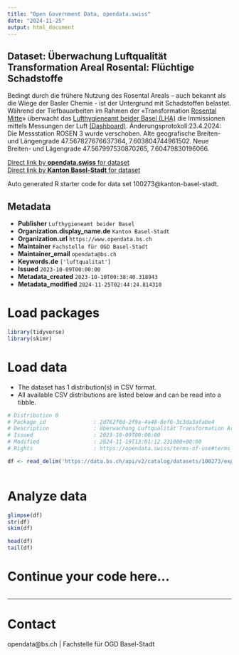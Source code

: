 ```yaml
---
title: "Open Government Data, opendata.swiss"
date: "2024-11-25"
output: html_document
---
```


## Dataset: Überwachung Luftqualität Transformation Areal Rosental: Flüchtige Schadstoffe

Bedingt durch die frühere Nutzung des Rosental Areals – auch bekannt als die Wiege der Basler Chemie - ist der Untergrund mit Schadstoffen belastet. Während der Tiefbauarbeiten im Rahmen der «Transformation [Rosental Mitte](https://rosentalmitte.ch/)» überwacht das [Lufthygieneamt beider Basel (LHA)](https://www.baselland.ch/politik-und-behorden/direktionen/bau-und-umweltschutzdirektion/lufthygiene) die Immissionen mittels Messungen der Luft [(Dashboard)](https://data.bs.ch/pages/rosental-dashboard/). Änderungsprotokoll:23.4.2024: Die Messstation ROSEN 3 wurde verschoben. Alte geografische Breiten- und Längengrade 47.567827676637364, 7.603804744961502. Neue Breiten- und Lägengrade 47.567997530870265, 7.60479830196066.

[Direct link by **opendata.swiss** for dataset](https://opendata.swiss/de/dataset/uberwachung-luftqualitat-transformation-areal-rosental-fluchtige-schadstoffe)<br>
[Direct link by **Kanton Basel-Stadt** for dataset](https://data.bs.ch/explore/dataset/100273/)

Auto generated R starter code for data set 100273@kanton-basel-stadt.

## Metadata

- **Publisher** `Lufthygieneamt beider Basel`
- **Organization.display_name.de** `Kanton Basel-Stadt`
- **Organization.url** `https://www.opendata.bs.ch`
- **Maintainer** `Fachstelle für OGD Basel-Stadt`
- **Maintainer_email** `opendata@bs.ch`
- **Keywords.de** `['luftqualitat']`
- **Issued** `2023-10-09T00:00:00`
- **Metadata_created** `2023-10-10T00:38:40.318943`
- **Metadata_modified** `2024-11-25T02:44:24.814310`


# Load packages

```r

library(tidyverse)
library(skimr)

```

# Load data

-   The dataset has 1 distribution(s) in CSV format.
-   All available CSV distributions are listed below and can be read into a tibble.

```r

# Distribution 0
# Package_id               : 2d762f0d-2f9a-4a48-8ef0-3c3da3afabe4
# Description              : Überwachung Luftqualität Transformation Areal Rosental: Flüchtige Schadstoffe (csv)
# Issued                   : 2023-10-09T00:00:00
# Modified                 : 2024-11-19T13:01:12.231000+00:00
# Rights                   : https://opendata.swiss/terms-of-use#terms_by

df <- read_delim('https://data.bs.ch/api/v2/catalog/datasets/100273/exports/csv?use_labels=true')



```

# Analyze data

```r

glimpse(df)
str(df)
skim(df)

head(df)
tail(df)

```

# Continue your code here...

```r

```

------------------------------------------------------------------------

# Contact

opendata@bs.ch | Fachstelle für OGD Basel-Stadt

